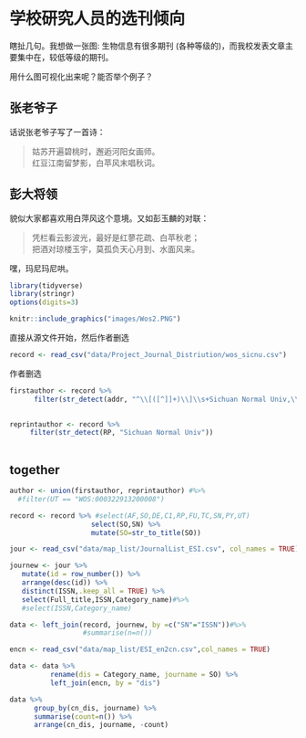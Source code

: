 # 学校研究人员的选刊倾向 {#wind}

瞎扯几句。我想做一张图:
生物信息有很多期刊
(各种等级的)，而我校发表文章主要集中在，较低等级的期刊。

用什么图可视化出来呢？能否举个例子？


## 张老爷子

话说张老爷子写了一首诗：

> 姑苏开遍碧桃时，邂逅河阳女画师。  
红豆江南留梦影，白苹风末唱秋词。

## 彭大将领

貌似大家都喜欢用白萍风这个意境。又如彭玉麟的对联：

> 凭栏看云影波光，最好是红蓼花疏、白苹秋老；  
把酒对琼楼玉宇，莫孤负天心月到、水面风来。

嘿，玛尼玛尼哄。

```r
library(tidyverse)
library(stringr)
options(digits=3)
```


```r
knitr::include_graphics("images/Wos2.PNG")
```

直接从源文件开始，然后作者删选
```r
record <- read_csv("data/Project_Journal_Distriution/wos_sicnu.csv")
```



作者删选
```r
firstauthor <- record %>% 
      filter(str_detect(addr, "^\\[([^]]+)\\]\\s+Sichuan Normal Univ,\\s+([^,]*),")) 
      
```



```r
reprintauthor <- record %>% 
     filter(str_detect(RP, "Sichuan Normal Univ")) 
     
```



## together
```r
author <- union(firstauthor, reprintauthor) #%>%
  #filter(UT == "WOS:000322913200008")
```




```r
record <- record %>% #select(AF,SO,DE,C1,RP,FU,TC,SN,PY,UT)
                    select(SO,SN) %>%
                    mutate(SO=str_to_title(SO)) 
```





```r
jour <- read_csv("data/map_list/JournalList_ESI.csv", col_names = TRUE)
```


```r
journew <- jour %>%
   mutate(id = row_number()) %>%
   arrange(desc(id)) %>%
   distinct(ISSN,.keep_all = TRUE) %>%
   select(Full_title,ISSN,Category_name)#%>%
   #select(ISSN,Category_name)
```


```r
data <- left_join(record, journew, by =c("SN"="ISSN"))#%>% 
                  #summarise(n=n()) 
```






```r
encn <- read_csv("data/map_list/ESI_en2cn.csv",col_names = TRUE)
```


```r
data <- data %>% 
          rename(dis = Category_name, journame = SO) %>%
          left_join(encn, by = "dis")
```




```r
data %>% 
      group_by(cn_dis, journame) %>%
      summarise(count=n()) %>%
      arrange(cn_dis, journame, -count)
```












